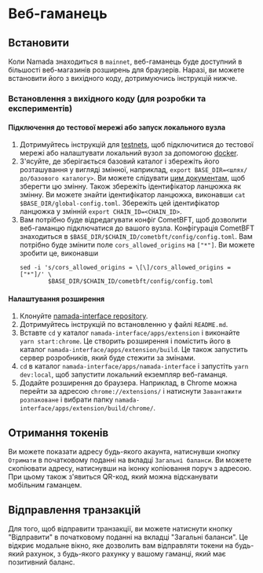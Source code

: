 # Веб-гаманець


## Встановити
Коли Namada знаходиться в `mainnet`, веб-гаманець буде доступний в більшості веб-магазинів розширень для браузерів. Наразі, ви можете встановити його з вихідного коду, дотримуючись інструкцій нижче.


### Встановлення з вихідного коду (для розробки та експериментів)


#### Підключення до тестової мережі або запуск локального вузла
1. Дотримуйтесь інструкцій для [testnets](../../networks/testnets.mdx), щоб підключитися до тестової мережі або налаштувати локальний вузол за допомогою [docker](../../introduction/install/docker.mdx).
2. З'ясуйте, де зберігається базовий каталог і збережіть його розташування у вигляді змінної, наприклад, `export BASE_DIR=<шлях/до/базового каталогу>`.
   Ви можете слідувати [цим документам](../../networks/testnets/migrating-testnets.mdx#after-v0153), щоб зберегти цю змінну. Також збережіть ідентифікатор ланцюжка як змінну. Ви можете знайти ідентифікатор ланцюжка, виконавши `cat $BASE_DIR/global-config.toml`. Збережіть цей ідентифікатор ланцюжка у змінній `export CHAIN_ID=<CHAIN_ID>`.
3. Вам потрібно буде відредагувати конфіг CometBFT, щоб дозволити веб-гаманцю підключатися до вашого вузла.
   Конфігурація CometBFT знаходиться в `$BASE_DIR/$CHAIN_ID/cometbft/config/config.toml`. Вам потрібно буде змінити поле `cors_allowed_origins` на `["*"]`. Ви можете зробити це, виконавши
   ```копію командного рядка
   sed -i 's/cors_allowed_origins = \[\]/cors_allowed_origins = ["*"]/' \
           $BASE_DIR/$CHAIN_ID/cometbft/config/config.toml
   ```


#### Налаштування розширення
1. Клонуйте [namada-interface repository](https://github.com/anoma/namada-interface).
2. Дотримуйтесь інструкцій по встановленню у файлі `README.md`.
3. Вставте `cd` у каталог `namada-interface/apps/extension` і виконайте `yarn start:chrome`. Це створить розширення і помістить його в каталог `namada-interface/apps/extension/build`. Це також запустить сервер розробників, який буде стежити за змінами.
4. `cd` в каталог `namada-interface/apps/namada-interface` і запустіть `yarn dev:local`, щоб запустити локальний екземпляр веб-гаманця.
4. Додайте розширення до браузера. Наприклад, в Chrome можна перейти за адресою `chrome://extensions/` і натиснути `Завантажити розпаковане` і вибрати папку `namada-interface/apps/extension/build/chrome/`.


## Отримання токенів
Ви можете показати адресу будь-якого акаунта, натиснувши кнопку `Отримати` в початковому поданні на вкладці `Загальні баланси`. Ви можете скопіювати адресу, натиснувши на іконку копіювання поруч з адресою.
При цьому також з'явиться QR-код, який можна відсканувати мобільним гаманцем.


## Відправлення транзакцій


Для того, щоб відправити транзакції, ви можете натиснути кнопку "Відправити" в початковому поданні на вкладці "Загальні баланси". Це відкриє модальне вікно, яке дозволить вам відправляти токени на будь-який рахунок, з будь-якого рахунку у вашому гаманці, який має позитивний баланс.
